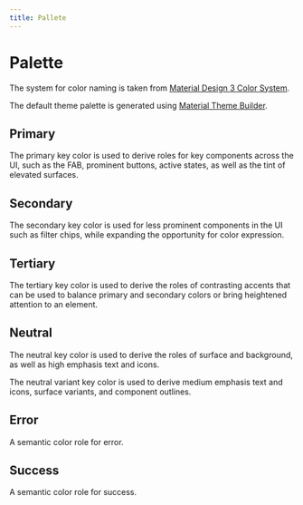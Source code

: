 ```yaml
---
title: Pallete
---
```



# Palette

The system for color naming is taken from [Material Design 3 Color System](https://m3.material.io/styles/color/the-color-system/key-colors-tones).

The default theme palette is generated using [Material Theme Builder](https://material-foundation.github.io/material-theme-builder/#/custom).

## Primary

The primary key color is used to derive roles for key components across the UI, such as the FAB, prominent buttons, active states, as well as the tint of elevated surfaces.

<Palette>
  <ColorBox color="primary" className="bg-primary text-on-primary" />
  <ColorBox color="on-primary" className="bg-on-primary text-primary" />
  <ColorBox color="primary-container" className="bg-primary-container text-on-primary-container" />
  <ColorBox color="on-primary-container" className="bg-on-primary-container text-primary-container" />
</Palette>

## Secondary

The secondary key color is used for less prominent components in the UI such as filter chips, while expanding the opportunity for color expression.

<Palette>
  <ColorBox color="secondary" className="bg-secondary text-on-secondary" />
  <ColorBox color="on-secondary" className="bg-on-secondary text-secondary" />
  <ColorBox color="secondary-container" className="bg-secondary-container text-on-secondary-container" />
  <ColorBox color="on-secondary-container" className="bg-on-secondary-container text-secondary-container" />
</Palette>

## Tertiary

The tertiary key color is used to derive the roles of contrasting accents that can be used to balance primary and secondary colors or bring heightened attention to an element.

<Palette>
  <ColorBox color="tertiary" className="bg-tertiary text-on-tertiary" />
  <ColorBox color="on-tertiary" className="bg-on-tertiary text-tertiary" />
  <ColorBox color="tertiary-container" className="bg-tertiary-container text-on-tertiary-container" />
  <ColorBox color="on-tertiary-container" className="bg-on-tertiary-container text-tertiary-container" />
</Palette>

## Neutral

The neutral key color is used to derive the roles of surface and background, as well as high emphasis text and icons.

The neutral variant key color is used to derive medium emphasis text and icons, surface variants, and component outlines.

<Column gap="xs">
  <Palette>
    <ColorBox color="background" className="bg-background text-on-background" />
    <ColorBox color="on-background" className="bg-on-background text-background" />
    <ColorBox color="surface" className="bg-surface text-on-surface" />
    <ColorBox color="on-surface" className="bg-on-surface text-surface" />
  </Palette>
  <Palette>
    <ColorBox color="surface-variant" className="bg-surface-variant text-on-surface-variant" />
    <ColorBox color="on-surface-variant" className="bg-on-surface-variant text-surface-variant" />
    <ColorBox color="outline" className="bg-outline text-surface-variant" />
  </Palette>
</Column>

## Error

A semantic color role for error.

<Palette>
  <ColorBox color="error" className="bg-error text-on-error" />
  <ColorBox color="on-error" className="bg-on-error text-error" />
  <ColorBox color="error-container" className="bg-error-container text-on-error-container" />
  <ColorBox color="on-error-container" className="bg-on-error-container text-error-container" />
</Palette>

## Success

A semantic color role for success.

<Palette>
  <ColorBox color="success" className="bg-success text-on-success" />
  <ColorBox color="on-success" className="bg-on-success text-success" />
  <ColorBox color="success-container" className="bg-success-container text-on-success-container" />
  <ColorBox color="on-success-container" className="bg-on-success-container text-success-container" />
</Palette>
